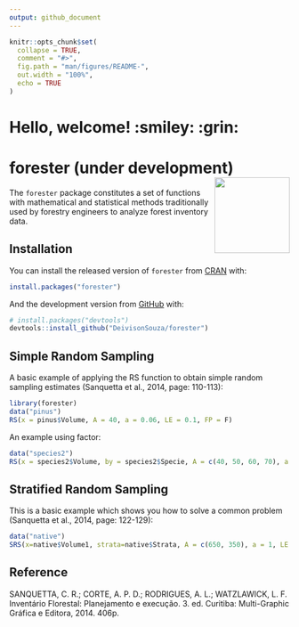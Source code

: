 ```yaml
---
output: github_document
---
```


<!-- README.md is generated from README.Rmd. Please edit that file -->

```r
knitr::opts_chunk$set(
  collapse = TRUE,
  comment = "#>",
  fig.path = "man/figures/README-",
  out.width = "100%",
  echo = TRUE
)
```

# Hello, welcome! :smiley: :grin:

# forester (under development) <a href='https://github.com/DeivisonSouza/forester'><img src='man/figures/logo.png' align="right" height="135.8" width = "135"/></a>

<!-- badges: start -->
<!-- badges: end -->

The `forester` package constitutes a set of functions with mathematical and statistical methods traditionally used by forestry engineers to analyze forest inventory data.

## Installation

You can install the released version of `forester` from [CRAN](https://CRAN.R-project.org) with:

``` r
install.packages("forester")
```

And the development version from [GitHub](https://github.com/) with:

``` r
# install.packages("devtools")
devtools::install_github("DeivisonSouza/forester")
```
## Simple Random Sampling

A basic example of applying the RS function to obtain simple random sampling estimates (Sanquetta et al., 2014, page: 110-113):

```r
library(forester)
data("pinus")
RS(x = pinus$Volume, A = 40, a = 0.06, LE = 0.1, FP = F)
```

An example using factor:

```r
data("species2")
RS(x = species2$Volume, by = species2$Specie, A = c(40, 50, 60, 70), a = c(0.06, 0.07, 0.05, 0.08), FP = F, DT = F)
```

## Stratified Random Sampling

This is a basic example which shows you how to solve a common problem (Sanquetta et al., 2014, page: 122-129):

```r
data("native")
SRS(x=native$Volume1, strata=native$Strata, A = c(650, 350), a = 1, LE = 0.1, SA = "PA", FP = FALSE, DT = FALSE, digits = 3)
```

## Reference

SANQUETTA, C. R.; CORTE, A. P. D.; RODRIGUES, A. L.; WATZLAWICK, L. F. Inventário Florestal: Planejamento e execução. 3. ed. Curitiba: Multi-Graphic Gráfica e Editora, 2014. 406p.
